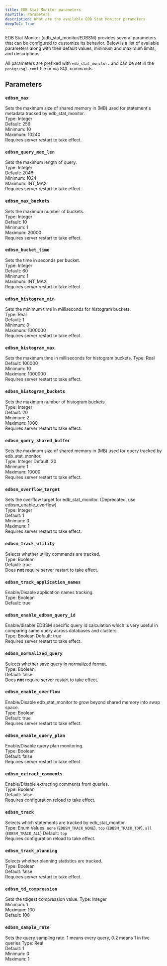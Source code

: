 ```yaml
---
title: EDB Stat Monitor parameters
navTitle: Parameters
description: What are the available EDB Stat Monitor parameters
deepToC: True
---
```


EDB Stat Monitor (edb_stat_monitor/EDBSM) provides several parameters that can be configured to customize its behavior. Below is a list of available parameters along with their default values, minimum and maximum limits, and descriptions.

All parameters are prefixed with `edb_stat_monitor.` and can be set in the `postgresql.conf` file or via SQL commands.

## Parameters

### `edbsm_max`

Sets the maximum size of shared memory in (MB) used for statement's metadata tracked by edb_stat_monitor.  
Type: Integer  
Default: 256  
Minimum: 10  
Maximum: 10240  
Requires server restart to take effect.  

### `edbsm_query_max_len`

Sets the maximum length of query.  
Type: Integer  
Default: 2048  
Minimum: 1024  
Maximum: INT_MAX  
Requires server restart to take effect.  

### `edbsm_max_buckets`

Sets the maximum number of buckets.  
Type: Integer  
Default: 10  
Minimum: 1  
Maximum: 20000  
Requires server restart to take effect.  

### `edbsm_bucket_time`

Sets the time in seconds per bucket.  
Type: Integer  
Default: 60  
Minimum: 1  
Maximum: INT_MAX  
Requires server restart to take effect.  

### `edbsm_histogram_min`

Sets the minimum time in milliseconds for histogram buckets.  
Type: Real  
Default: 1  
Minimum: 0  
Maximum: 1000000  
Requires server restart to take effect.  


### `edbsm_histogram_max`

Sets the maximum time in milliseconds for histogram buckets. 
Type: Real  
Default: 100000  
Minimum: 10  
Maximum: 1000000  
Requires server restart to take effect.  

### `edbsm_histogram_buckets`

Sets the maximum number of histogram buckets.  
Type: Integer  
Default: 20  
Minimum: 2  
Maximum: 1000  
Requires server restart to take effect.  


### `edbsm_query_shared_buffer`  

Sets the maximum size of shared memory in (MB) used for query tracked by edb_stat_monitor.  
Type: Integer
Default: 20  
Minimum: 1  
Maximum: 10000  
Requires server restart to take effect.  


### `edbsm_overflow_target`

Sets the overflow target for edb_stat_monitor. (Deprecated, use edbsm_enable_overflow)  
Type: Integer  
Default: 1  
Minimum: 0  
Maximum: 1  
Requires server restart to take effect.  

### `edbsm_track_utility`

Selects whether utility commands are tracked.  
Type: Boolean  
Default: true  
Does **not** require server restart to take effect.  

### `edbsm_track_application_names`

Enable/Disable application names tracking.  
Type: Boolean  
Default: true  

### `edbsm_enable_edbsm_query_id`

Enable/disable EDBSM specific query id calculation which is very useful in comparing same query across databases and clusters.  
Type: Boolean
Default: true  
Requires server restart to take effect.  

### `edbsm_normalized_query`

Selects whether save query in normalized format.  
Type: Boolean  
Default: false  
Does **not** require server restart to take effect.  

### `edbsm_enable_overflow`

Enable/Disable edb_stat_monitor to grow beyond shared memory into swap space.  
Type: Boolean  
Default: true  
Requires server restart to take effect.  

### `edbsm_enable_query_plan`

Enable/Disable query plan monitoring.  
Type: Boolean  
Default: false  
Requires server restart to take effect.  

### `edbsm_extract_comments`

Enable/Disable extracting comments from queries.  
Type: Boolean  
Default: false  
Requires configuration reload to take effect.  

### `edbsm_track`

Selects which statements are tracked by edb_stat_monitor.  
Type: Enum
Values: `none` (`EDBSM_TRACK_NONE`), `top` (`EDBSM_TRACK_TOP`), `all` (`EDBSM_TRACK_ALL`)
Default: `top`  
Requires configuration reload to take effect.  

### `edbsm_track_planning`

Selects whether planning statistics are tracked.  
Type: Boolean  
Default: false  
Requires server restart to take effect.  

### `edbsm_td_compression`

Sets the tdigest compression value.
Type: Integer    
Minimum: 1  
Maximum: 100  
Default: 100    

### `edbsm_sample_rate`

Sets the query sampling rate. 1 means every query, 0.2 means 1 in five queries
Type: Real  
Default: 1  
Minimum: 0  
Maximum: 1  
